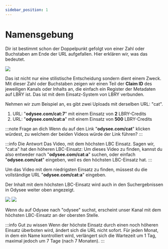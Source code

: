 ---
sidebar_position: 1
---

# Namensgebung

Dir ist bestimmt schon der Doppelpunkt gefolgt von einer Zahl oder Buchstaben am Ende der URL aufgefallen. Hier erklären wir, was das bedeutet.

![](/img/de/url_example_transparent.png)

Das ist nicht nur eine stilistische Entscheidung sondern dient einem Zweck. Mit dieser Zahl oder Buchstaben zeigen wir einen Teil der **Claim ID** des jeweiligen Kanals oder Inhalts an, die einfach ein Register der Metadaten auf LBRY ist. Das ist mit dem Einsatz-System von LBRY verbunden. 

Nehmen wir zum Beispiel an, es gibt zwei Uploads mit derselben URL: "cat".

1. URL: "**odysee.com/cat:7**" mit einem Einsatz von **2** LBRY-Credits
2. URL: "**odysee.com/cat:a**" mit einem Einsatz von **500** LBRY-Credits

:::note Frage an dich
Wenn du auf den Link "**odysee.com/cat**" klicken würdest, zu welchem der beiden Videos würde der Link führen?
:::

:::info Die Antwort
Das Video, mit dem höchsten LBC Einsatz. Sagen wir, "cat:a" hat den höheren LBC-Einsatz: Um dieses Video zu finden, kannst du also entweder nach "**odysee.com/cat:a**" suchen, oder einfach "**odysee.com/cat**" eingeben, weil es den höchsten LBC-Einsatz hat.
:::

Um das Video mit dem niedrigsten Einsatz zu finden, müssest du die vollständige URL "**odysee.com/cat:a**" eingeben.

Der Inhalt mit dem höchsten LBC-Einsatz wird auch in den Suchergebnissen in Odysee weiter oben angezeigt.

![](/img/de/most_supported_example_dark.png#dark)
![](/img/de/most_supported_example_light.png#light)

Wenn du auf Odysee nach "odysee" suchst, erscheint unser Kanal mit dem höchsten LBC-Einsatz an der obersten Stelle. 

:::info Gut zu wissen
Wenn der höchste Einsatz durch einen noch höheren Einsatz überboten wird, ändert sich die URL nicht sofort. Für jeden Monat, in dem ein Name kontrolliert wird, verlängert sich die Wartezeit um 1 Tag, maximal jedoch um 7 Tage (nach 7 Monaten).
:::
